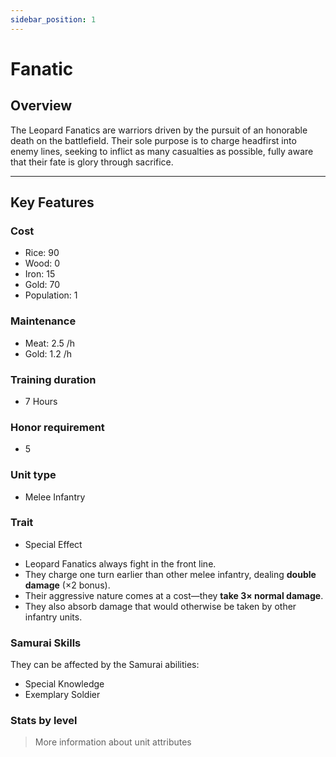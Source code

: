 ```yaml
---
sidebar_position: 1
---
```



# Fanatic

## Overview

The Leopard Fanatics are warriors driven by the pursuit of an honorable death on the battlefield.
Their sole purpose is to charge headfirst into enemy lines, seeking to inflict as many casualties as possible, fully aware that their fate is glory through sacrifice.

---

## Key Features

### Cost
- Rice: 90  
- Wood: 0  
- Iron: 15  
- Gold: 70  
- Population: 1

### Maintenance
- Meat: 2.5 /h  
- Gold: 1.2 /h

### Training duration
- 7 Hours

### Honor requirement
- 5

### Unit type
- <Link to="../../#melee-infantry">Melee Infantry</Link>

### Trait
- Special Effect

<Admonition type="tip" title="Special Effect – Reckless Charge">
  <ul>
    <li>Leopard Fanatics always fight in the front line.</li>
    <li>They charge one turn earlier than other melee infantry, dealing <strong>double damage</strong> (×2 bonus).</li>
    <li>Their aggressive nature comes at a cost—they <strong>take 3× normal damage</strong>.</li>
    <li>They also absorb damage that would otherwise be taken by other infantry units.</li>
  </ul>
</Admonition>

### Samurai Skills  
They can be affected by the Samurai abilities:  
- <Link to="../../../samurais/knowledge-skills#special-knowledge">Special Knowledge</Link>  
- <Link to="../../../samurais/charisma-skills#exemplary-soldier">Exemplary Soldier</Link>

### Stats by level

<UnitStatsTable unitName="Fanatic" />

> <Link to="../../#attributes">More information about unit attributes</Link>

